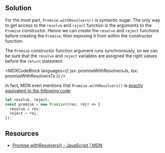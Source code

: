 

## Solution

For the most part, `Promise.withResolvers()` is syntactic sugar. The only way to get access to the `resolve` and `reject` function is the arguments to the `Promise` constructor. Hence we can create the `resolve` and `reject` functions before creating the `Promise`, then exposing it from within the constructor function.

The `Promise` constructor function argument runs synchronously, so we can be sure that the `resolve` and `reject` variables are assigned the right values before the `return` statement.

<MDXCodeBlock
  languages={{ jsx: promiseWithResolversJs, tsx: promiseWithResolversTs }}
/>

In fact, MDN even mentions that `Promise.withResolvers()` is [exactly equivalent to the following code](https://developer.mozilla.org/en-US/docs/Web/JavaScript/Reference/Global_Objects/Promise/withResolvers#description):

```js
let resolve, reject;
const promise = new Promise((res, rej) => {
  resolve = res;
  reject = rej;
});
```

## Resources

- [Promise.withResolvers() - JavaScript | MDN](https://developer.mozilla.org/en-US/docs/Web/JavaScript/Reference/Global_Objects/Promise/withResolvers)
